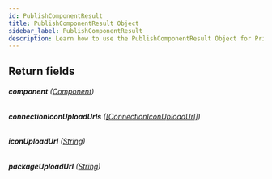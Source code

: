 ```yaml
---
id: PublishComponentResult
title: PublishComponentResult Object
sidebar_label: PublishComponentResult
description: Learn how to use the PublishComponentResult Object for Prismatic's API.
---
```


## Return fields

###### <b>component</b> ([Component](api/schema/object/Component.mdx))

###### <b>connectionIconUploadUrls</b> ([[ConnectionIconUploadUrl]](api/schema/object/ConnectionIconUploadUrl.mdx))

###### <b>iconUploadUrl</b> ([String](api/schema/scalar/String.mdx))

###### <b>packageUploadUrl</b> ([String](api/schema/scalar/String.mdx))
